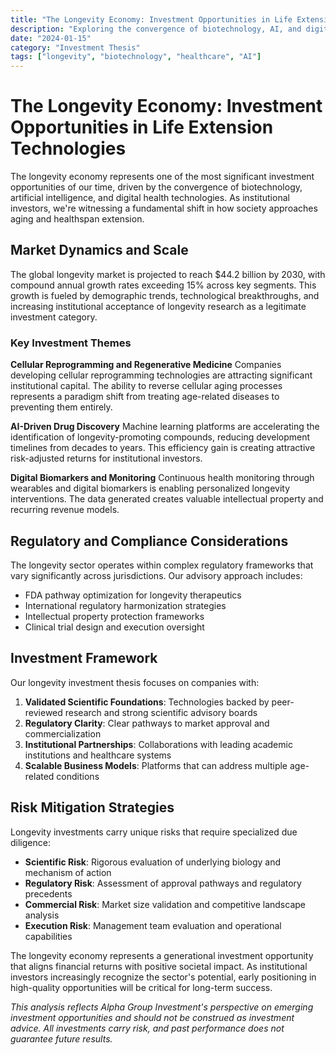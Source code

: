 ```yaml
---
title: "The Longevity Economy: Investment Opportunities in Life Extension Technologies"
description: "Exploring the convergence of biotechnology, AI, and digital health in the emerging longevity economy and its investment implications."
date: "2024-01-15"
category: "Investment Thesis"
tags: ["longevity", "biotechnology", "healthcare", "AI"]
---
```


# The Longevity Economy: Investment Opportunities in Life Extension Technologies

The longevity economy represents one of the most significant investment opportunities of our time, driven by the convergence of biotechnology, artificial intelligence, and digital health technologies. As institutional investors, we're witnessing a fundamental shift in how society approaches aging and healthspan extension.

## Market Dynamics and Scale

The global longevity market is projected to reach $44.2 billion by 2030, with compound annual growth rates exceeding 15% across key segments. This growth is fueled by demographic trends, technological breakthroughs, and increasing institutional acceptance of longevity research as a legitimate investment category.

### Key Investment Themes

**Cellular Reprogramming and Regenerative Medicine**
Companies developing cellular reprogramming technologies are attracting significant institutional capital. The ability to reverse cellular aging processes represents a paradigm shift from treating age-related diseases to preventing them entirely.

**AI-Driven Drug Discovery**
Machine learning platforms are accelerating the identification of longevity-promoting compounds, reducing development timelines from decades to years. This efficiency gain is creating attractive risk-adjusted returns for institutional investors.

**Digital Biomarkers and Monitoring**
Continuous health monitoring through wearables and digital biomarkers is enabling personalized longevity interventions. The data generated creates valuable intellectual property and recurring revenue models.

## Regulatory and Compliance Considerations

The longevity sector operates within complex regulatory frameworks that vary significantly across jurisdictions. Our advisory approach includes:

- FDA pathway optimization for longevity therapeutics
- International regulatory harmonization strategies
- Intellectual property protection frameworks
- Clinical trial design and execution oversight

## Investment Framework

Our longevity investment thesis focuses on companies with:

1. **Validated Scientific Foundations**: Technologies backed by peer-reviewed research and strong scientific advisory boards
2. **Regulatory Clarity**: Clear pathways to market approval and commercialization
3. **Institutional Partnerships**: Collaborations with leading academic institutions and healthcare systems
4. **Scalable Business Models**: Platforms that can address multiple age-related conditions

## Risk Mitigation Strategies

Longevity investments carry unique risks that require specialized due diligence:

- **Scientific Risk**: Rigorous evaluation of underlying biology and mechanism of action
- **Regulatory Risk**: Assessment of approval pathways and regulatory precedents
- **Commercial Risk**: Market size validation and competitive landscape analysis
- **Execution Risk**: Management team evaluation and operational capabilities

The longevity economy represents a generational investment opportunity that aligns financial returns with positive societal impact. As institutional investors increasingly recognize the sector's potential, early positioning in high-quality opportunities will be critical for long-term success.

*This analysis reflects Alpha Group Investment's perspective on emerging investment opportunities and should not be construed as investment advice. All investments carry risk, and past performance does not guarantee future results.*

